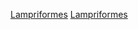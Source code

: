 {{Commonscat|Lampriformes}}
{{Wikispecies|Lampriformes}}
{{Classification bar|脊索動物門|輻鰭魚綱|鲱头鱼总群|正真骨鱼群|新真骨鱼亚群|宽鳍下群|栉鳞派|棘鳍亚派|月鱼目}}
{{Catmore}}

[[Category:棘鳍亚派|Lampriformes]]
[[Category:輻鰭魚綱各目|Lampriformes]]